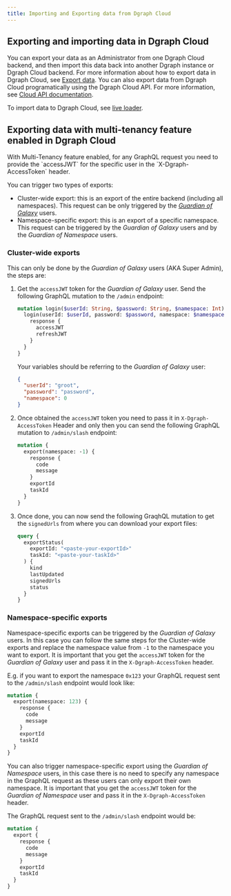 ```yaml
---
title: Importing and Exporting data from Dgraph Cloud
---
```


## Exporting and importing data in Dgraph Cloud

You can export your data as an Administrator from one Dgraph Cloud backend, and
then import this data back into another Dgraph instance or Dgraph Cloud backend.
For more information about how to export data in Dgraph Cloud, see
[Export data](./howto/exportdata/export-data-cloud). You can also export data
from Dgraph Cloud programatically using the Dgraph Cloud API. For more
information, see [Cloud API documentation](./cloud/cloud-api/backup).

To import data to Dgraph Cloud, see
[live loader](./howto/importdata/live-loader).

## Exporting data with multi-tenancy feature enabled in Dgraph Cloud

<Note>
  With Multi-Tenancy feature enabled, for any GraphQL request you need to
  provide the `accessJWT` for the specific user in the `X-Dgraph-AccessToken`
  header.
</Note>

You can trigger two types of exports:

- Cluster-wide export: this is an export of the entire backend (including all
  namespaces). This request can be only triggered by the
  [_Guardian of Galaxy_](https://dgraph.io/docs/enterprise-features/multitenancy/#guardians-of-the-galaxy)
  users.
- Namespace-specific export: this is an export of a specific namespace. This
  request can be triggered by the _Guardian of Galaxy_ users and by the
  _Guardian of Namespace_ users.

### Cluster-wide exports

This can only be done by the _Guardian of Galaxy_ users (AKA Super Admin), the
steps are:

1. Get the `accessJWT` token for the _Guardian of Galaxy_ user. Send the
   following GraphQL mutation to the `/admin` endpoint:

   ```graphql
   mutation login($userId: String, $password: String, $namespace: Int) {
     login(userId: $userId, password: $password, namespace: $namespace) {
       response {
         accessJWT
         refreshJWT
       }
     }
   }
   ```

   Your variables should be referring to the _Guardian of Galaxy_ user:

   ```json
   {
     "userId": "groot",
     "password": "password",
     "namespace": 0
   }
   ```

2. Once obtained the `accessJWT` token you need to pass it in
   `X-Dgraph-AccessToken` Header and only then you can send the following
   GraphQL mutation to `/admin/slash` endpoint:

   ```graphql
   mutation {
     export(namespace: -1) {
       response {
         code
         message
       }
       exportId
       taskId
     }
   }
   ```

3. Once done, you can now send the following GraqhQL mutation to get the
   `signedUrls` from where you can download your export files:

   ```graphql
   query {
     exportStatus(
       exportId: "<paste-your-exportId>"
       taskId: "<paste-your-taskId>"
     ) {
       kind
       lastUpdated
       signedUrls
       status
     }
   }
   ```

### Namespace-specific exports

Namespace-specific exports can be triggered by the _Guardian of Galaxy_ users.
In this case you can follow the same steps for the Cluster-wide exports and
replace the namespace value from `-1` to the namespace you want to export. It is
important that you get the `accessJWT` token for the _Guardian of Galaxy_ user
and pass it in the `X-Dgraph-AccessToken` header.

E.g. if you want to export the namespace `0x123` your GraphQL request sent to
the `/admin/slash` endpoint would look like:

```graphql
mutation {
  export(namespace: 123) {
    response {
      code
      message
    }
    exportId
    taskId
  }
}
```

You can also trigger namespace-specific export using the _Guardian of Namespace_
users, in this case there is no need to specify any namespace in the GraphQL
request as these users can only export their own namespace. It is important that
you get the `accessJWT` token for the _Guardian of Namespace_ user and pass it
in the `X-Dgraph-AccessToken` header.

The GraphQL request sent to the `/admin/slash` endpoint would be:

```graphql
mutation {
  export {
    response {
      code
      message
    }
    exportId
    taskId
  }
}
```
